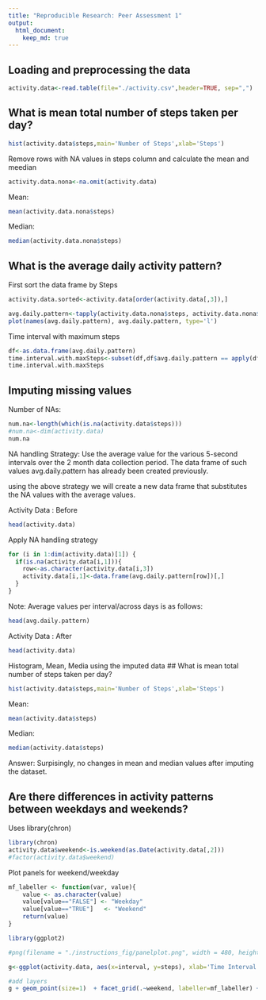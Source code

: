 ```yaml
---
title: "Reproducible Research: Peer Assessment 1"
output: 
  html_document:
    keep_md: true
---
```



## Loading and preprocessing the data

```r
activity.data<-read.table(file="./activity.csv",header=TRUE, sep=",")
```


## What is mean total number of steps taken per day?
```r
hist(activity.data$steps,main='Number of Steps',xlab='Steps')
```

Remove rows with NA values in steps column and calculate the mean and meedian
```r
activity.data.nona<-na.omit(activity.data)
```

Mean:
```r
mean(activity.data.nona$steps)
```

Median:
```r
median(activity.data.nona$steps)
```

## What is the average daily activity pattern?
First sort the data frame by Steps
```r
activity.data.sorted<-activity.data[order(activity.data[,3]),]
```

```r
avg.daily.pattern<-tapply(activity.data.nona$steps, activity.data.nona$interval, mean)
plot(names(avg.daily.pattern), avg.daily.pattern, type='l')
```

Time interval with maximum steps
```r
df<-as.data.frame(avg.daily.pattern)
time.interval.with.maxSteps<-subset(df,df$avg.daily.pattern == apply(df, 2, max))
time.interval.with.maxSteps
```

## Imputing missing values
Number of NAs:
```r
num.na<-length(which(is.na(activity.data$steps)))
#num.na<-dim(activity.data)
num.na
```

NA handling Strategy:
Use the average value for the various 5-second intervals over the 2 month data collection period.
The data frame of such values avg.daily.pattern has already been created previously.

using the above strategy we will create a new data frame that substitutes the NA values with the average values.  

Activity Data : Before 
```r
head(activity.data)
```

Apply NA handling strategy
```r

for (i in 1:dim(activity.data)[1]) {
  if(is.na(activity.data[i,1])){ 
    row<-as.character(activity.data[i,3])
    activity.data[i,1]<-data.frame(avg.daily.pattern[row])[,]
  }
}
```

Note: Average values per interval/across days is as follows:
```r
head(avg.daily.pattern)
```

Activity Data : After
```r
head(activity.data)
```


Histogram, Mean, Media using the imputed data
## What is mean total number of steps taken per day?
```r
hist(activity.data$steps,main='Number of Steps',xlab='Steps')
```

Mean:
```r
mean(activity.data$steps)
```

Median:
```r
median(activity.data$steps)
```
Answer: Surpisingly, no changes in mean and median values after imputing the dataset.

## Are there differences in activity patterns between weekdays and weekends?

Uses library(chron)
```r
library(chron)
activity.data$weekend<-is.weekend(as.Date(activity.data[,2]))
#factor(activity.data$weekend)
```

Plot panels for weekend/weekday

```r

mf_labeller <- function(var, value){
    value <- as.character(value)
    value[value=="FALSE"] <- "Weekday"
    value[value=="TRUE"]   <- "Weekend"
    return(value)
}

library(ggplot2)

#png(filename = "./instructions_fig/panelplot.png", width = 480, height = 480)

g<-ggplot(activity.data, aes(x=interval, y=steps), xlab='Time Interval',ylab='Steps') 

#add layers
g + geom_point(size=1)  + facet_grid(.~weekend, labeller=mf_labeller) + geom_line(colour="red")

 
```
